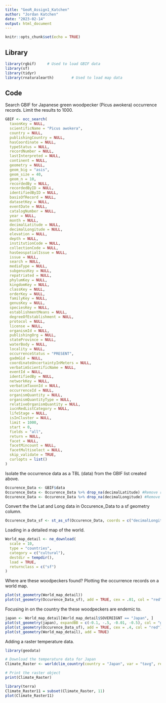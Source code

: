 ```yaml
---
title: "GeoR_Assign1_Katchen"
author: "Jordan Katchen"
date: "2023-02-14"
output: html_document
---
```


```r
knitr::opts_chunk$set(echo = TRUE)
```

## Library

```r
library(rgbif)     # Used to load GBIF data
library(sf)
library(tidyr)
library(rnaturalearth)        # Used to load map data
```

## Code

Search GBIF for Japanese green woodpecker (Picus awokera) occurrence records. Limit the results to 1000.
```r
GBIF <- occ_search(
  taxonKey = NULL,
  scientificName = "Picus awokera",
  country = NULL,
  publishingCountry = NULL,
  hasCoordinate = NULL,
  typeStatus = NULL,
  recordNumber = NULL,
  lastInterpreted = NULL,
  continent = NULL,
  geometry = NULL,
  geom_big = "asis",
  geom_size = 40,
  geom_n = 10,
  recordedBy = NULL,
  recordedByID = NULL,
  identifiedByID = NULL,
  basisOfRecord = NULL,
  datasetKey = NULL,
  eventDate = NULL,
  catalogNumber = NULL,
  year = NULL,
  month = NULL,
  decimalLatitude = NULL,
  decimalLongitude = NULL,
  elevation = NULL,
  depth = NULL,
  institutionCode = NULL,
  collectionCode = NULL,
  hasGeospatialIssue = NULL,
  issue = NULL,
  search = NULL,
  mediaType = NULL,
  subgenusKey = NULL,
  repatriated = NULL,
  phylumKey = NULL,
  kingdomKey = NULL,
  classKey = NULL,
  orderKey = NULL,
  familyKey = NULL,
  genusKey = NULL,
  speciesKey = NULL,
  establishmentMeans = NULL,
  degreeOfEstablishment = NULL,
  protocol = NULL,
  license = NULL,
  organismId = NULL,
  publishingOrg = NULL,
  stateProvince = NULL,
  waterBody = NULL,
  locality = NULL,
  occurrenceStatus = "PRESENT",
  gadmGid = NULL,
  coordinateUncertaintyInMeters = NULL,
  verbatimScientificName = NULL,
  eventId = NULL,
  identifiedBy = NULL,
  networkKey = NULL,
  verbatimTaxonId = NULL,
  occurrenceId = NULL,
  organismQuantity = NULL,
  organismQuantityType = NULL,
  relativeOrganismQuantity = NULL,
  iucnRedListCategory = NULL,
  lifeStage = NULL,
  isInCluster = NULL,
  limit = 1000,
  start = 0,
  fields = "all",
  return = NULL,
  facet = NULL,
  facetMincount = NULL,
  facetMultiselect = NULL,
  skip_validate = TRUE,
  curlopts = list()
)
```

Isolate the occurrence data as a TBL (data) from the GBIF list created above.
```r
Occurence_Data <- GBIF$data
Occurence_Data <- Occurence_Data %>% drop_na(decimalLatitude) #Remove rows with no lat data
Occurence_Data <- Occurence_Data %>% drop_na(decimalLongitude) #Remove rows with no Long data
```

Convert the the Lat and Long data in Occurence_Data to a sf geometry column.
```r
Occurence_Data_sf <- st_as_sf(Occurence_Data, coords = c("decimalLongitude", "decimalLatitude"), crs = 4326)
```

Loading in a detailed map of the world.
```r
World_map_detail <- ne_download(
  scale = 10,
  type = "countries",
  category = c("cultural"),
  destdir = tempdir(),
  load = TRUE,
  returnclass = c("sf")
)
```

Where are these woodpeckers found? Plotting the occurrence records on a world map.
```r
plot(st_geometry(World_map_detail))
plot(st_geometry(Occurence_Data_sf), add = TRUE, cex = .01, col = "red")
```


Focusing in on the country the these woodpeckers are endemic to.
```r
japan <- World_map_detail[World_map_detail$SOVEREIGNT == "Japan", ]
plot(st_geometry(japan), expandBB = c(-0.1, -.5, -0.01, -0.5), col = "grey80", lwd = 1)
plot(st_geometry(Occurence_Data_sf), add = TRUE, cex = .4, col = "red")
plot(st_geometry(World_map_detail), add = TRUE)
```

Adding a raster temperature data.
```r
library(geodata)

# Download the temperature data for Japan
Climate_Raster <- worldclim_country(country = "Japan", var = "tavg", res = 10, path=tempdir())

# Print the raster object
print(Climate_Raster)
```

```r
library(terra)
Climate_Raster11 = subset(Climate_Raster, 11)
plot(Climate_Raster11)
```